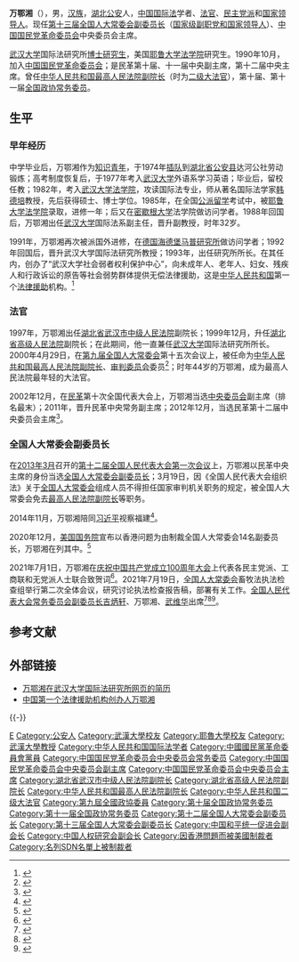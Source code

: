 {{Infobox_officeholder
|name           = 万鄂湘
|image name     = Wan Exiang2021.jpg
|width          = 200px
|now            = [[中国国民党革命委员会中央委员会|中国国民党革命委员会中央委员会]]第9任主席
|predecessor=[[周铁农|周铁农]]
|termstart        = 2012年12月18日
|now2           = {{PRC}}[[第十三届全国人民代表大会常务委员会|第十三届全国人民代表大会常务委员会]]副委员长
|vicechairman    = [[郑建邦|郑建邦]]、[[邓力平|邓力平]]、[[刘家强|刘家强]]、[[李惠东|李惠东]]、[[高小玫|高小玫]]、[[何报翔|何报翔]]、[[张伯军|张伯军]]、[[田红旗|田红旗]]、[[王红_(1962年)|王　红]]、[[冯巩|冯　巩]]
| secretary_general = [[李惠东|李惠东]]
|period2        = 2018年3月—
|now3           = {{PRC}}[[最高人民法院|最高人民法院]]副院长
|period3        = 2000年4月－2013年3月
|Sex            = 男
|different name =
|party          = [[中国国民党革命委员会|中国国民党革命委员会]]
|Native place   = [[湖南省|湖南]][[长沙市|长沙]]<ref>{{Cite web|url=http://news.sina.com.cn/c/2009-03-10/115517376335.shtml|title=最高法副院长:上班时先上网查负面新闻|accessdate=2021-01-04|date=2009-03-09|publisher=新浪网|archiveurl=https://web.archive.org/web/20131128201300/http://news.sina.com.cn/c/2009-03-10/115517376335.shtml|archivedate=2013-11-28|dead-url=no}}</ref>
|date of birth  = {{Birth year and age|1956|5}}
|place of birth = {{CHN-1949}}[[湖北省|湖北省]][[公安县|公安县]]
|date of death  = 
|place of death = 
|religion       = 
|spouse         = 
|relatives      = 
|educate        = 
* [[武汉大学|武汉大学]]外语系本科
* [[武汉大学法学院|武汉大学法学院]]博士研究生
* [[耶鲁大学法学院|耶鲁大学法学院]]研究生
|past =
* <span style="color: blue;">最高人民法院副院长<br />（2000年4月－2013年3月）</span>
* <span style="color: blue;">民革中央副主席<br />（2002年12月－2011年）</span>
* <span style="color: blue;">全国政协常务委员<br />（2003年3月－2013年3月）</span>
* <span style="color: blue;">民革中央常务副主席<br />（2011年－2012年12月）</span>
* <span style="color: blue;">民革中央主席<br />（2012年12月至今）</span>
* <span style="color: blue;">全国人大常委会副委员长<br />（2013年3月至今）</span>
|work =
}}

'''万鄂湘'''（{{bd|1956年|5月||catIdx=Wan萬}}），男，[[汉族|汉族]]，[[湖北省|湖北]][[公安县|公安]]人，[[中华人民共和国|中国]][[国际法|国际法]]学者、[[法官|法官]]、[[民主党派|民主党派]]和[[党和国家领导人|国家领导人]]。现任[[第十三届全国人民代表大会常务委员会|第十三届全国人大常委会]][[全国人民代表大会常务委员会副委员长|副委员长]]（[[国家级副职|国家级副职]][[党和国家领导人|党和国家领导人]]）、[[中国国民党革命委员会|中国国民党革命委员会]]中央委员会主席。

[[武汉大学|武汉大学]]国际法研究所[[博士|博士]][[研究生|研究生]]，美国[[耶鲁大学法学院|耶鲁大学法学院]]研究生。1990年10月，加入[[中国国民党革命委员会|中国国民党革命委员会]]；是民革第十届、十一届中央副主席，第十二届中央主席。曾任[[中华人民共和国最高人民法院副院长|中华人民共和国最高人民法院副院长]]（时为[[二级大法官|二级大法官]]），第十届、第十一届[[全国政协常务委员|全国政协常务委员]]。

== 生平 ==
=== 早年经历 ===
中学毕业后，万鄂湘作为[[知识青年|知识青年]]，于1974年[[插队|插队]]到[[湖北省|湖北省]][[公安县|公安县]]达河公社劳动锻炼；高考制度恢复后，于1977年考入[[武汉大学|武汉大学]]外语系学习英语；毕业后，留校任教；1982年，考入[[武汉大学法学院|武汉大学法学院]]，攻读国际法专业，师从著名国际法学家[[韩德培|韩德培]]教授，先后获得硕士、博士学位。1985年，在全国[[公派留学|公派留学]]考试中，被[[耶鲁大学法学院|耶鲁大学法学院]]录取，进修一年；后又在[[密歇根大学|密歇根大学]]法学院做访问学者。1988年回国后，万鄂湘出任[[武汉大学|武汉大学]]国际法系副主任，晋升副教授，时年32岁。

1991年，万鄂湘再次被派国外进修，在[[德国|德国]][[海德堡|海德堡]][[马克斯普朗克学会|马普研究所]]做访问学者；1992年回国后，晋升武汉大学国际法研究所教授；1993年，出任研究所所长。在其任内，创办了“武汉大学社会弱者权利保护中心”，向未成年人、老年人、妇女、残疾人和行政诉讼的原告等社会弱势群体提供无偿法律援助，这是[[中华人民共和国|中华人民共和国]]第一个[[法律援助|法律援助]]机构。<ref>{{Cite web|url=http://www.hb.xinhuanet.com/hbpeople/2011-12/22/content_24386426.htm|title=万鄂湘：最年轻的共和国大法官|accessdate=2018-03-24|date=2011-12-22|publisher=新华网|archiveurl=https://web.archive.org/web/20120511062814/http://www.hb.xinhuanet.com/hbpeople/2011-12/22/content_24386426.htm|archivedate=2012-05-11|dead-url=no}}</ref> 

=== 法官 ===
1997年，万鄂湘出任[[湖北省武汉市中级人民法院|湖北省武汉市中级人民法院]]副院长；1999年12月，升任[[湖北省高级人民法院|湖北省高级人民法院]]副院长；在此期间，他一直兼任[[武汉大学|武汉大学]]国际法研究所所长。2000年4月29日，在[[第九届全国人民代表大会|第九届全国人大常委会]]第十五次会议上，被任命为[[中华人民共和国最高人民法院副院长|中华人民共和国最高人民法院副院长]]、[[最高人民法院审判委员会|审判委员会]]委员<ref>{{Cite web|url=http://www.people.com.cn/zgrdxw/zlk/rdcwhy/rdcw9015/news/429005.html|title=全国人大常委会任命万鄂湘为最高法院副院长|accessdate=2018-03-24|date=2000-04-29|publisher=人民网|archive-date=2016-03-04|archive-url=https://web.archive.org/web/20160304220059/http://www.people.com.cn/zgrdxw/zlk/rdcwhy/rdcw9015/news/429005.html|dead-url=no}}</ref>；时年44岁的万鄂湘，成为最高人民法院最年轻的大法官。

2002年12月，在[[中国国民党革命委员会|民革]]第十次全国代表大会上，万鄂湘当选[[中央委员会|中央委员会]]副主席（排名最末）；2011年，晋升民革中央常务副主席；2012年12月，当选民革第十二届中央委员会主席<ref>{{Cite web|url=http://news.ifeng.com/mainland/detail_2012_12/22/20420213_0.shtml|title=8个民主党派新班子海归占半 主席中两人任政府部长|accessdate=2018-03-24|date=2012-12-22|publisher=凤凰网|archive-date=2018-03-25|archive-url=https://web.archive.org/web/20180325045649/http://news.ifeng.com/mainland/detail_2012_12/22/20420213_0.shtml|dead-url=no}}</ref>。

=== 全国人大常委会副委员长 ===
在[[2013年3月|2013年3月]]召开的[[第十二届全国人民代表大会第一次会议|第十二届全国人民代表大会第一次会议]]上，万鄂湘以民革中央主席的身份当选[[全国人民代表大会常务委员会副委员长|全国人大常委会副委员长]]；3月19日，因《全国人民代表大会组织法》关于[[全国人民代表大会常务委员会|全国人大常委会]]组成人员不得担任国家审判机关职务的规定，被全国人大常委会免去[[中华人民共和国最高人民法院副院长|最高人民法院副院长]]等职务。

2014年11月，万鄂湘陪同[[习近平|习近平]]视察福建<ref>{{cite web |title=习近平在福建调研 强调全面深化改革全面推进依法治国 为全面建成小康社会提供动力和保障 |url=http://cpc.people.com.cn/n/2014/1103/c64094-25960195.html |website=人民网 |accessdate=2021-07-01 |date=2014-11-03 |archive-date=2021-07-09 |archive-url=https://web.archive.org/web/20210709182010/http://cpc.people.com.cn/n/2014/1103/c64094-25960195.html |dead-url=no }}</ref>。

2020年12月，[[美国国务院|美国国务院]]宣布以香港问题为由制裁全国人大常委会14名副委员长，万鄂湘在列其中。<ref>{{cite news |title=美国宣布对十四名中共全国人大副委员长实施新一轮制裁 |url=https://www.voachinese.com/a/us-sanctions-chinese-officials-20201208/5690490.html |accessdate=2020-12-07 |agency=美国之音 |date=2020-12-08 |archive-date=2020-12-08 |archive-url=https://web.archive.org/web/20201208075513/https://www.voachinese.com/a/us-sanctions-chinese-officials-20201208/5690490.html |dead-url=no }}</ref>

2021年7月1日，万鄂湘在[[庆祝中国共产党成立100周年大会|庆祝中国共产党成立100周年大会]]上代表各民主党派、工商联和无党派人士联合致贺词<ref>{{cite web |title=庆祝中国共产党成立100周年大会在天安门广场隆重举行 习近平发表重要讲话 |url=http://www.xinhuanet.com/politics/leaders/2021-07/01/c_1127615310.htm |website=新华网 |accessdate=2021-07-01 |date=2021-07-01 |archive-date=2021-07-02 |archive-url=https://web.archive.org/web/20210702105308/http://www.xinhuanet.com/politics/leaders/2021-07/01/c_1127615310.htm |dead-url=no }}</ref>。2021年7月19日，[[全国人大常委会|全国人大常委会]]畜牧法执法检查组举行第二次全体会议，研究讨论执法检查报告稿，部署有关工作。[[全国人民代表大会常务委员会副委员长|全国人民代表大会常务委员会副委员长]][[吉炳轩|吉炳轩]]、万鄂湘、[[武维华|武维华]]出席<ref>{{Cite web|title=全国人大常委会畜牧法执法检查组举行第二次全体会议-中新网|url=http://www.chinanews.com/gn/2021/07-19/9523552.shtml|access-date=2021-07-19|work=中新网|archive-date=2021-07-19|archive-url=https://web.archive.org/web/20210719220205/http://www.chinanews.com/gn/2021/07-19/9523552.shtml|dead-url=no}}</ref><ref>{{Cite web|title=吉炳轩：依法保障现代畜牧业高质量发展--时政--人民网|url=http://politics.people.com.cn/n1/2021/0520/c1001-32109078.html|access-date=2021-07-19|work=人民网|archive-date=2021-07-19|archive-url=https://web.archive.org/web/20210719125508/http://politics.people.com.cn/n1/2021/0520/c1001-32109078.html|dead-url=no}}</ref><ref>{{Cite web|title=吉炳轩：依法保障现代畜牧业高质量发展-新华网|url=http://www.xinhuanet.com/politics/2021-05/20/c_1127471154.htm|access-date=2021-07-19|work=新华网|archive-date=2021-07-19|archive-url=https://web.archive.org/web/20210719125508/http://www.xinhuanet.com/politics/2021-05/20/c_1127471154.htm|dead-url=no}}</ref>。

== 参考文献 ==
{{Reflist|30em}}

== 外部链接 ==
* [https://web.archive.org/web/20061202100743/http://translaw.whu.edu.cn/cn/instituteworker/20061103/120504.php 万鄂湘在武汉大学国际法研究所网页的简历]
* [http://news.sina.com.cn/c/2006-08-17/144710753281.shtml 中国第一个法律援助机构创办人万鄂湘]{{Wayback|url=http://news.sina.com.cn/c/2006-08-17/144710753281.shtml |date=20070314091006 }}

{{-}}
{{start box}}
{{s-ppo|{{PRC}}[[民主党派|民主党派]]}}
{{s-before|[[周铁农|周铁农]]}}
{{s-title|[[中国国民党革命委员会中央委员会|中国国民党革命委员会中央委员会]]主席|2012年12月－}}
{{s-inc}}
{{end box}}

{{党和国家领导人}}
{{全国人大常委会副委员长}}
{{Navboxes 
| title  = 万鄂湘在[[中国国民党革命委员会|中国国民党革命委员会]]的职务
| list1  =
{{中国国民党革命委员会第九届中央委员会}}
{{中国国民党革命委员会第十届中央委员会}}
{{中国国民党革命委员会第十一届中央委员会}}
{{中国国民党革命委员会第十二届中央委员会}}
{{中国国民党革命委员会第十三届中央委员会}}
}}
{{Navboxes 
| title  = 万鄂湘在[[中国和平统一促进会|中国和平统一促进会]]的职务
| list1  =
{{中国和平统一促进会第九届理事会}}
}}
{{Navboxes
| title  = 万鄂湘在[[中国人权研究会|中国人权研究会]]的职务
| list1  =
{{中国人权研究会第三届全国理事会}}
}}

{{Authority control}}
{{DEFAULTSORT:Wan萬}}
[[Category:萬姓|E]]
[[Category:公安人|Category:公安人]]
[[Category:武漢大學校友|Category:武漢大學校友]]
[[Category:耶魯大學校友|Category:耶魯大學校友]]
[[Category:武漢大學教授|Category:武漢大學教授]]
[[Category:中华人民共和国国际法学者|Category:中华人民共和国国际法学者]]
[[Category:中國國民黨革命委員會黨員|Category:中國國民黨革命委員會黨員]]
[[Category:中国国民党革命委员会中央委员会常务委员|Category:中国国民党革命委员会中央委员会常务委员]]
[[Category:中国国民党革命委员会中央委员会副主席|Category:中国国民党革命委员会中央委员会副主席]]
[[Category:中国国民党革命委员会中央委员会主席|Category:中国国民党革命委员会中央委员会主席]]
[[Category:湖北省武汉市中级人民法院副院长|Category:湖北省武汉市中级人民法院副院长]]
[[Category:湖北省高级人民法院副院长|Category:湖北省高级人民法院副院长]]
[[Category:中华人民共和国最高人民法院副院长|Category:中华人民共和国最高人民法院副院长]]
[[Category:中华人民共和国二级大法官|Category:中华人民共和国二级大法官]]
[[Category:第九屆全國政協委員|Category:第九屆全國政協委員]]
[[Category:第十届全国政协常务委员|Category:第十届全国政协常务委员]]
[[Category:第十一届全国政协常务委员|Category:第十一届全国政协常务委员]]
[[Category:第十二届全国人大常委会副委员长|Category:第十二届全国人大常委会副委员长]]
[[Category:第十三届全国人大常委会副委员长|Category:第十三届全国人大常委会副委员长]]
[[Category:中国和平统一促进会副会长|Category:中国和平统一促进会副会长]]
[[Category:中国人权研究会副会长|Category:中国人权研究会副会长]]
[[Category:因香港問題而被美國制裁者|Category:因香港問題而被美國制裁者]]
[[Category:名列SDN名單上被制裁者|Category:名列SDN名單上被制裁者]]